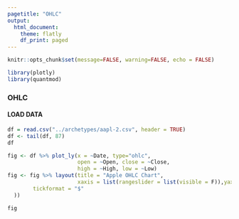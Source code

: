 ```yaml
---
pagetitle: "OHLC"
output: 
  html_document:
    theme: flatly
    df_print: paged
---
```


```r
knitr::opts_chunk$set(message=FALSE, warning=FALSE, echo = FALSE)

library(plotly)
library(quantmod)

```

### OHLC



#### LOAD DATA

```r



df = read.csv("../archetypes/aapl-2.csv", header = TRUE)
df <- tail(df, 87)
df


```

```r

fig <- df %>% plot_ly(x = ~Date, type="ohlc",
                      open = ~Open, close = ~Close,
                      high = ~High, low = ~Low) 
fig <- fig %>% layout(title = "Apple OHLC Chart",
                      xaxis = list(rangeslider = list(visible = F)),yaxis = list(
        tickformat = "$"
  ))

fig
```


